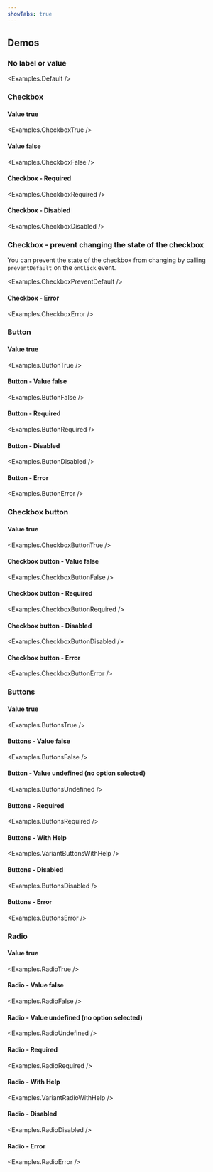```yaml
---
showTabs: true
---
```



## Demos

### No label or value

<Examples.Default />

### Checkbox

#### Value true

<Examples.CheckboxTrue />

#### Value false

<Examples.CheckboxFalse />

#### Checkbox - Required

<Examples.CheckboxRequired />

#### Checkbox - Disabled

<Examples.CheckboxDisabled />

### Checkbox - prevent changing the state of the checkbox

You can prevent the state of the checkbox from changing by calling `preventDefault` on the `onClick` event.

<Examples.CheckboxPreventDefault />

#### Checkbox - Error

<Examples.CheckboxError />

### Button

#### Value true

<Examples.ButtonTrue />

#### Button - Value false

<Examples.ButtonFalse />

#### Button - Required

<Examples.ButtonRequired />

#### Button - Disabled

<Examples.ButtonDisabled />

#### Button - Error

<Examples.ButtonError />

### Checkbox button

#### Value true

<Examples.CheckboxButtonTrue />

#### Checkbox button - Value false

<Examples.CheckboxButtonFalse />

#### Checkbox button - Required

<Examples.CheckboxButtonRequired />

#### Checkbox button - Disabled

<Examples.CheckboxButtonDisabled />

#### Checkbox button - Error

<Examples.CheckboxButtonError />

### Buttons

#### Value true

<Examples.ButtonsTrue />

#### Buttons - Value false

<Examples.ButtonsFalse />

#### Button - Value undefined (no option selected)

<Examples.ButtonsUndefined />

#### Buttons - Required

<Examples.ButtonsRequired />

#### Buttons - With Help

<Examples.VariantButtonsWithHelp />

#### Buttons - Disabled

<Examples.ButtonsDisabled />

#### Buttons - Error

<Examples.ButtonsError />

### Radio

#### Value true

<Examples.RadioTrue />

#### Radio - Value false

<Examples.RadioFalse />

#### Radio - Value undefined (no option selected)

<Examples.RadioUndefined />

#### Radio - Required

<Examples.RadioRequired />

#### Radio - With Help

<Examples.VariantRadioWithHelp />

#### Radio - Disabled

<Examples.RadioDisabled />

#### Radio - Error

<Examples.RadioError />
